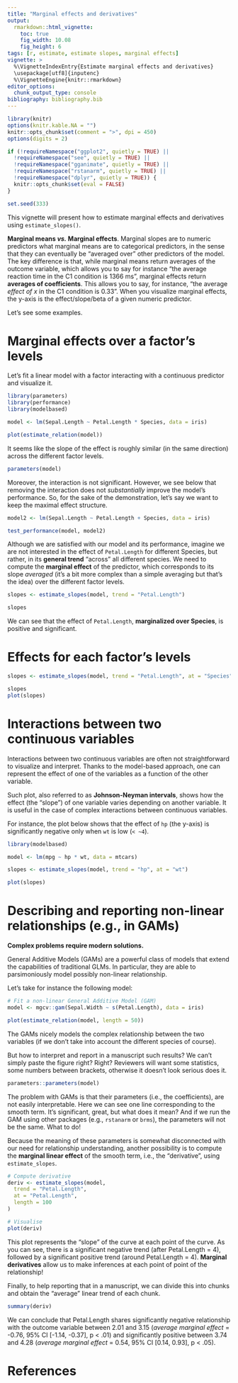 ```yaml
---
title: "Marginal effects and derivatives"
output: 
  rmarkdown::html_vignette:
    toc: true
    fig_width: 10.08
    fig_height: 6
tags: [r, estimate, estimate slopes, marginal effects]
vignette: >
  %\VignetteIndexEntry{Estimate marginal effects and derivatives}
  \usepackage[utf8]{inputenc}
  %\VignetteEngine{knitr::rmarkdown}
editor_options: 
  chunk_output_type: console
bibliography: bibliography.bib
---
```


```r
library(knitr)
options(knitr.kable.NA = "")
knitr::opts_chunk$set(comment = ">", dpi = 450)
options(digits = 2)

if (!requireNamespace("ggplot2", quietly = TRUE) ||
  !requireNamespace("see", quietly = TRUE) ||
  !requireNamespace("gganimate", quietly = TRUE) ||
  !requireNamespace("rstanarm", quietly = TRUE) ||
  !requireNamespace("dplyr", quietly = TRUE)) {
  knitr::opts_chunk$set(eval = FALSE)
}

set.seed(333)
```

This vignette will present how to estimate marginal effects and derivatives using
`estimate_slopes()`.

**Marginal means *vs.* Marginal effects**. Marginal slopes are to numeric predictors what marginal means are to categorical predictors, in the sense that they can eventually be "averaged over" other predictors of the model. The key difference is that, while marginal means return averages of the outcome variable, which allows you to say for instance "the average reaction time in the C1 condition is 1366 ms", marginal effects return **averages of coefficients**. This allows you to say, for instance, "the average *effect of x* in the C1 condition is 0.33". When you visualize marginal effects, the y-axis is the effect/slope/beta of a given numeric predictor.

Let's see some examples.

# Marginal effects over a factor's levels

Let's fit a linear model with a factor interacting with a continuous predictor and visualize it. 

```r
library(parameters)
library(performance)
library(modelbased)

model <- lm(Sepal.Length ~ Petal.Length * Species, data = iris)

plot(estimate_relation(model))
```

It seems like the slope of the effect is roughly similar (in the same direction) across the different factor levels.

```r
parameters(model)
```

Moreover, the interaction is not significant. However, we see below that removing the interaction does not *substantially* improve the model's performance. So, for the sake of the demonstration, let's say we want to keep the maximal effect structure.

```r
model2 <- lm(Sepal.Length ~ Petal.Length + Species, data = iris)

test_performance(model, model2)
```

Although we are satisfied with our model and its performance, imagine we are not interested in the effect of `Petal.Length` for different Species, but rather, in its **general trend** "across" all different species. We need to compute the **marginal effect** of the predictor, which corresponds to its slope *averaged* (it's a bit more complex than a simple averaging but that's the idea) over the different factor levels.

```r
slopes <- estimate_slopes(model, trend = "Petal.Length")

slopes
```

We can see that the effect of `Petal.Length`, **marginalized over Species**, is positive and significant.

# Effects for each factor's levels


```r
slopes <- estimate_slopes(model, trend = "Petal.Length", at = "Species")

slopes
plot(slopes)
```


# Interactions between two continuous variables

Interactions between two continuous variables are often not straightforward to visualize and interpret. Thanks to the model-based approach, one can represent the effect of one of the variables as a function of the other variable.

Such plot, also referred to as **Johnson-Neyman intervals**, shows how the effect (the "slope") of one variable varies depending on another variable. It is useful in the case of complex interactions between continuous variables.

For instance, the plot below shows that the effect of `hp` (the y-axis) is significantly negative only when `wt` is low (`< ~4`).

```r
library(modelbased)

model <- lm(mpg ~ hp * wt, data = mtcars)

slopes <- estimate_slopes(model, trend = "hp", at = "wt")

plot(slopes)
```

# Describing and reporting non-linear relationships (e.g., in GAMs)

**Complex problems require modern solutions.**

General Additive Models (GAMs) are a powerful class of models that extend the capabilities of traditional GLMs. In particular, they are able to parsimoniously model possibly non-linear relationship.

Let's take for instance the following model:

```r
# Fit a non-linear General Additive Model (GAM)
model <- mgcv::gam(Sepal.Width ~ s(Petal.Length), data = iris)

plot(estimate_relation(model, length = 50))
```

The GAMs nicely models the complex relationship between the two variables (if we don't take into account the different species of course).

But how to interpret and report in a manuscript such results? We can't simply paste the figure right? Right? Reviewers will want some statistics, some numbers between brackets, otherwise it doesn't look serious does it.

```r
parameters::parameters(model)
```


The problem with GAMs is that their parameters (i.e., the coefficients), are not easily interpretable. Here we can see one line corresponding to the smooth term. It's significant, great, but what does it mean? And if we run the GAM using other packages (e.g., `rstanarm` or `brms`), the parameters will not be the same. What to do!

Because the meaning of these parameters is somewhat disconnected with our need for relationship understanding, another possibility is to compute the **marginal linear effect** of the smooth term, i.e., the "derivative", using `estimate_slopes`.

```r
# Compute derivative
deriv <- estimate_slopes(model,
  trend = "Petal.Length",
  at = "Petal.Length",
  length = 100
)

# Visualise
plot(deriv)
```

This plot represents the "slope" of the curve at each point of the curve. As you can see, there is a significant negative trend (after Petal.Length = 4), followed by a significant positive trend (around Petal.Length = 4). **Marginal derivatives** allow us to make inferences at each point of point of the relationship!

Finally, to help reporting that in a manuscript, we can divide this into chunks and obtain the "average" linear trend of each chunk.

```r
summary(deriv)
```


We can conclude that Petal.Length shares significantly negative relationship with the outcome variable between 2.01 and 3.15 (*average marginal effect* = -0.76, 95\% CI [-1.14, -0.37], p < .01) and significantly positive between 3.74 and 4.28 (*average marginal effect* = 0.54, 95\% CI [0.14,  0.93], p < .05).


# References

